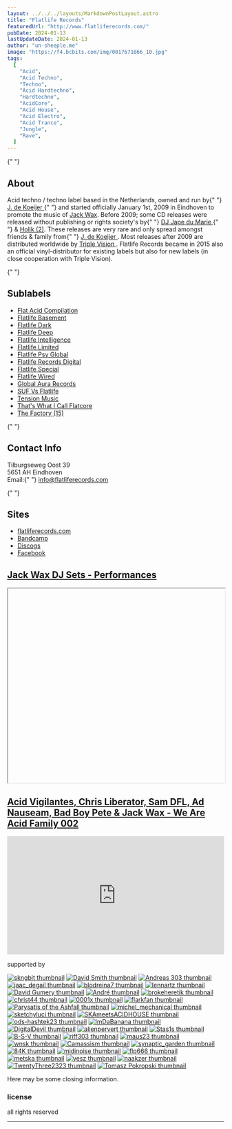```yaml
---
layout: ../../../layouts/MarkdownPostLayout.astro
title: "Flatlife Records"
featuredUrl: "http://www.flatliferecords.com/"
pubDate: 2024-01-13
lastUpdateDate: 2024-01-13
author: "un-sheeple.me"
image: "https://f4.bcbits.com/img/0017671066_10.jpg"
tags:
  [
    "Acid",
    "Acid Techno",
    "Techno",
    "Acid Hardtechno",
    "Hardtechno",
    "AcidCore",
    "Acid House",
    "Acid Electro",
    "Acid Trance",
    "Jungle",
    "Rave",
  ]
---
```



{" "}

<section>
  <h2>About</h2>
  <p>
    Acid techno / techno label based in the Netherlands, owned and run by{" "}
    <a href="https://www.discogs.com/artist/1322665-J-de-Koeijer">
      J. de Koeijer
    </a>{" "}
    and started officially January 1st, 2009 in Eindhoven to promote the music
    of <a href="https://www.discogs.com/artist/1322663-Jack-Wax">Jack Wax</a>.
    Before 2009; some CD releases were released without publishing or rights
    society's by{" "}
    <a href="https://www.discogs.com/artist/121352-DJ-Jape-du-Marie">
      DJ Jape du Marie
    </a>{" "}
    & <a href="https://www.discogs.com/artist/7653679-Holik-2">Holik (2)</a>.
    These releases are very rare and only spread amongst friends & family from{" "}
    <a href="https://www.discogs.com/artist/1322665-J-de-Koeijer">
      J. de Koeijer
    </a>
    . Most releases after 2009 are distributed worldwide by <a href="https://www.discogs.com/label/273199-Triple-Vision">
      Triple Vision
    </a>. Flatlife Records became in 2015 also an official vinyl-distributor for
    existing labels but also for new labels (in close cooperation with Triple Vision).
  </p>
</section>

{" "}

<section>
  <h2>Sublabels</h2>
  <ul>
    <li>
      <a href="https://www.discogs.com/label/1597402-Flat-Acid-Compilation">
        Flat Acid Compilation
      </a>
    </li>
    <li>
      <a href="https://www.discogs.com/label/452315-Flatlife-Basement">
        Flatlife Basement
      </a>
    </li>
    <li>
      <a href="https://www.discogs.com/label/417751-Flatlife-Dark">
        Flatlife Dark
      </a>
    </li>
    <li>
      <a href="https://www.discogs.com/label/469405-Flatlife-Deep">
        Flatlife Deep
      </a>
    </li>
    <li>
      <a href="https://www.discogs.com/label/538418-Flatlife-Intelligence">
        Flatlife Intelligence
      </a>
    </li>
    <li>
      <a href="https://www.discogs.com/label/1311178-Flatlife-Limited">
        Flatlife Limited
      </a>
    </li>
    <li>
      <a href="https://www.discogs.com/label/260237-Flatlife-Psy-Global">
        Flatlife Psy Global
      </a>
    </li>
    <li>
      <a href="https://www.discogs.com/label/205856-Flatlife-Records-Digital">
        Flatlife Records Digital
      </a>
    </li>
    <li>
      <a href="https://www.discogs.com/label/1922680-Flatlife-Special">
        Flatlife Special
      </a>
    </li>
    <li>
      <a href="https://www.discogs.com/label/193966-Flatlife-Wired">
        Flatlife Wired
      </a>
    </li>
    <li>
      <a href="https://www.discogs.com/label/687424-Global-Aura-Records">
        Global Aura Records
      </a>
    </li>
    <li>
      <a href="https://www.discogs.com/label/2437465-SUF-Vs-Flatlife">
        SUF Vs Flatlife
      </a>
    </li>
    <li>
      <a href="https://www.discogs.com/label/1773147-Tension-Music">
        Tension Music
      </a>
    </li>
    <li>
      <a href="https://www.discogs.com/label/1658217-Thats-What-I-Call-Flatcore">
        That's What I Call Flatcore
      </a>
    </li>
    <li>
      <a href="https://www.discogs.com/label/2267314-The-Factory-15">
        The Factory (15)
      </a>
    </li>
  </ul>
</section>

{" "}

<section>
  <h2>Contact Info</h2>
  <p>
    Tilburgseweg Oost 39
    <br /> 5651 AH Eindhoven
    <br /> Email:{" "}
    <a href="mailto:info@flatliferecords.com">info@flatliferecords.com</a>
  </p>
</section>

{" "}

<section>
  <h2>Sites</h2>
  <ul>
    <li>
      <a href="http://www.flatliferecords.com/">flatliferecords.com</a>
    </li>
    <li>
      <a href="https://flatliferecords.bandcamp.com/">Bandcamp</a>
    </li>
    <li>
      <a href="https://www.discogs.com/seller/flatliferecords/profile">
        Discogs
      </a>
    </li>
    <li>
      <a href="https://www.facebook.com/flatliferecords">Facebook</a>
    </li>
  </ul>
</section>

## <a href="https://w.soundcloud.com/player/?url=https%3A//api.soundcloud.com/playlists/3488639" target="_blank">Jack Wax DJ Sets - Performances</a>

<iframe
  width="100%"
  height="450"
  
  style="border: none; overflow: auto;"

allow="autoplay"
src="https://w.soundcloud.com/player/?url=https%3A//api.soundcloud.com/playlists/3488639&color=%23302f82&auto_play=false&hide_related=false&show_comments=true&show_user=true&show_reposts=false&show_teaser=true"

> </iframe>

## <a href="https://flatliferecords.bandcamp.com/album/we-are-acid-family-002-acid-techno" target="_blank">Acid Vigilantes, Chris Liberator, Sam DFL, Ad Nauseam, Bad Boy Pete & Jack Wax - We Are Acid Family 002</a>

<ReleaseInformation
  releaseDate="July 29, 2023"
  label="SUF Vs Flatlife"
  catalogNumber="WAAF 002"
  series="We Are Acid Family - Part 002"
  country="Malden, Netherlands"
  genre="Acid Techno, Acid Hardtechno"
  imgUrl="https://f4.bcbits.com/img/a2133965984_10.jpg"
  imgAlt="Acid Vigilantes, Chris Liberator, Sam DFL, Ad Nauseam, Bad Boy Pete & Jack Wax - We Are Acid Family 002 Vinyl"
/>

<iframe
  class="bandcamp-player"
  style="border: 0; width: 100%; height: 274px;"
  src="https://bandcamp.com/EmbeddedPlayer/album=806626394/size=large/bgcol=333333/linkcol=e99708/artwork=none/transparent=true/"
  seamless
>
  <a href="https://flatliferecords.bandcamp.com/album/we-are-acid-family-002-acid-techno">
    We Are Acid Family 002 (Acid Techno) by Acid Vigilantes / Chris Liberator
    &amp; Sam DFL / Ad Nauseam / Bad Boy Pete &amp; Jack Wax
  </a>
</iframe>

supported by

[![skngbit thumbnail](https://f4.bcbits.com/img/0033415205_42.jpg)](https://bandcamp.com/skngbit?from=fanthanks) [![David Smith thumbnail](https://f4.bcbits.com/img/0031786698_42.jpg)](https://bandcamp.com/davegbsmith?from=fanthanks) [![Andreas 303 thumbnail](https://f4.bcbits.com/img/0019757406_42.jpg)](https://bandcamp.com/teknival1987?from=fanthanks) [![jaac_degail thumbnail](https://f4.bcbits.com/img/0029173745_42.jpg)](https://bandcamp.com/jaac_degail?from=fanthanks) [![blodreina7 thumbnail](https://f4.bcbits.com/img/0028790151_42.jpg)](https://bandcamp.com/blodreina7?from=fanthanks) [![lennartz thumbnail](https://f4.bcbits.com/img/0027003003_42.jpg)](https://bandcamp.com/lennartz?from=fanthanks) [![David Gumery  thumbnail](https://f4.bcbits.com/img/0032108956_42.jpg)](https://bandcamp.com/davidgumery?from=fanthanks) [![André  thumbnail](https://f4.bcbits.com/img/0019648263_42.jpg)](https://bandcamp.com/zoab71?from=fanthanks) [![brokeheretik thumbnail](https://f4.bcbits.com/img/0030260484_42.jpg)](https://bandcamp.com/brokeheretik?from=fanthanks) [![christ44 thumbnail](https://f4.bcbits.com/img/0033715560_42.jpg)](https://bandcamp.com/christ44?from=fanthanks) [![0001x thumbnail](https://f4.bcbits.com/img/0031000793_42.jpg)](https://bandcamp.com/0001x?from=fanthanks) [![flarkfan thumbnail](https://f4.bcbits.com/img/0026503517_42.jpg)](https://bandcamp.com/flarkfan?from=fanthanks) [![Parysatis of the Ashfall thumbnail](https://f4.bcbits.com/img/0030844206_42.jpg)](https://bandcamp.com/parysatis?from=fanthanks) [![michel_mechanical thumbnail](https://f4.bcbits.com/img/0023652199_42.jpg)](https://bandcamp.com/michel_mechanical?from=fanthanks) [![sketchyluci thumbnail](https://f4.bcbits.com/img/0031968135_42.jpg)](https://bandcamp.com/sketchyluci?from=fanthanks) [![SKAmeetsACIDHOUSE thumbnail](https://f4.bcbits.com/img/0022676079_42.jpg)](https://bandcamp.com/thekingofska?from=fanthanks) [![ods-hashtek23 thumbnail](https://f4.bcbits.com/img/0032914350_42.jpg)](https://bandcamp.com/ods-hashtek23?from=fanthanks) [![ImDaBanana thumbnail](https://f4.bcbits.com/img/0024557093_42.jpg)](https://bandcamp.com/imdabanana?from=fanthanks) [![DigitalDevil thumbnail](https://f4.bcbits.com/img/0025814937_42.jpg)](https://bandcamp.com/digitald3vil?from=fanthanks) [![alienpervert thumbnail](https://f4.bcbits.com/img/0032618746_42.jpg)](https://bandcamp.com/alienpervert?from=fanthanks) [![Stas1s thumbnail](https://f4.bcbits.com/img/0023155140_42.jpg)](https://bandcamp.com/stas1s?from=fanthanks) [![B-S-V thumbnail](https://f4.bcbits.com/img/0003762133_42.jpg)](https://bandcamp.com/b-s-v?from=fanthanks) [![riff303 thumbnail](https://f4.bcbits.com/img/0026347251_42.jpg)](https://bandcamp.com/riff303?from=fanthanks) [![maus23 thumbnail](https://f4.bcbits.com/img/0030493909_42.jpg)](https://bandcamp.com/maus23?from=fanthanks) [![wnsk thumbnail](https://f4.bcbits.com/img/0034726342_42.jpg)](https://bandcamp.com/wnsk?from=fanthanks) [![Camassism thumbnail](https://f4.bcbits.com/img/0031829235_42.jpg)](https://bandcamp.com/camass?from=fanthanks) [![synaptic_garden thumbnail](https://f4.bcbits.com/img/0011969156_42.jpg)](https://bandcamp.com/synaptic_garden?from=fanthanks) [![84K thumbnail](https://f4.bcbits.com/img/0015257256_42.jpg)](https://bandcamp.com/84k?from=fanthanks) [![midinoise thumbnail](https://f4.bcbits.com/img/0021156599_42.jpg)](https://bandcamp.com/midinoise?from=fanthanks) [![flp666 thumbnail](https://f4.bcbits.com/img/0025837797_42.jpg)](https://bandcamp.com/flp666?from=fanthanks) [![metska thumbnail](https://f4.bcbits.com/img/0026411070_42.jpg)](https://bandcamp.com/metska?from=fanthanks) [![yesz thumbnail](https://f4.bcbits.com/img/0033562873_42.jpg)](https://bandcamp.com/yesz?from=fanthanks) [![naakzer thumbnail](https://f4.bcbits.com/img/0023980511_42.jpg)](https://bandcamp.com/naakzer?from=fanthanks) [![TwentyThree2323 thumbnail](https://f4.bcbits.com/img/0015532677_42.jpg)](https://bandcamp.com/prefuse?from=fanthanks) [![Tomasz Pokropski thumbnail](https://f4.bcbits.com/img/0013309257_42.jpg)](https://bandcamp.com/dot77?from=fanthanks)

<div class="bandcamp-final-credits">
Here may be some closing information.

### license

all rights reserved

</div>

<hr />
